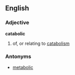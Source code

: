 ==English==
===Adjective===
'''catabolic'''
# of, or relating to [[catabolism]]
===Antonyms===
*[[metabolic]]